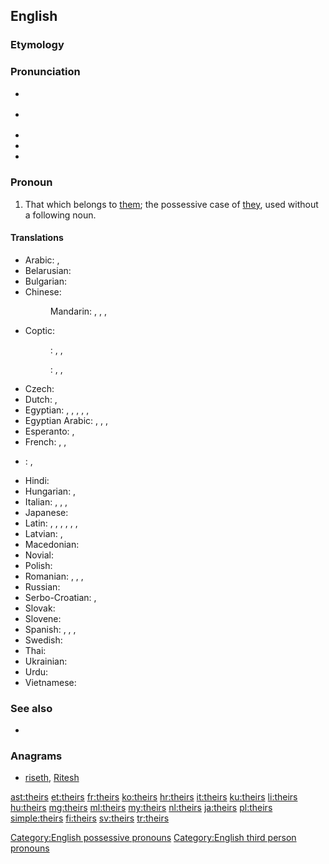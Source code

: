 ==English==

===Etymology===
{{suffix|their|'s}}

===Pronunciation===
* {{a|UK}} {{IPA|/ðɛəz/|/ðɛːz/}}
* {{a|US}} {{IPA|/ðɛɚz/}}
* {{audio|en-us-theirs.ogg|Audio (US)}}
* {{rhymes|ɛə(r)z}}
* {{homophones|lang=en|there's}}

===Pronoun===
{{en-pron}}

# That which belongs to [[them]]; the possessive case of [[they]], used without a following noun.

====Translations====
{{trans-top|that which belongs to them}}
* Arabic: {{qualifier|belonging to two persons}} {{t-|ar|لهما|m|f|tr=lahuma|sc=Arab}}, {{qualifier|belonging to many persons}} {{t-|ar|لهم|m|tr=lahum|sc=Arab}} {{t-|ar|لهن|f|tr=lahun|sc=Arab}}
* Belarusian: {{t-|be|іх|tr=ix}}
* Bulgarian: {{t-|bg|техен|tr=téhen}}
* Chinese:
*: Mandarin: {{t-|cmn|他們|alt=他們的|sc=Hani}}, {{t-|cmn|他们|alt=他们的|tr=tāmen-de|sc=Hani}}, {{t-|cmn|她們|alt=她們的|sc=Hani}}, {{t-|cmn|她们|alt=她们的|tr=tāmen-de|sc=Hani}} {{qualifier|of females}}
* Coptic:
*: {{ttbc|Bohairic}}<!-- name not recognised by xte: update [[Template:scriptrev]] or [[Template:langrev]] and [[Module:languages]] appropriately or report to [[User talk:Kephir/gadgets/xte]] -->: {{tø|cop|ⲫⲱⲟⲩ|m|tr=phōw}}, {{tø|cop|ⲑⲱⲟⲩ|f|tr=θōw}}, {{tø|cop|ⲛⲟⲩⲟⲩ|p|tr=nww}}
*: {{ttbc|Sahidic}}<!-- name not recognised by xte: update [[Template:scriptrev]] or [[Template:langrev]] and [[Module:languages]] appropriately or report to [[User talk:Kephir/gadgets/xte]] -->: {{tø|cop|ⲡⲱⲟⲩ|m|tr=pōw}}, {{tø|cop|ⲧⲱⲟⲩ|f|tr=tōw}}, {{tø|cop|ⲛⲟⲩⲟⲩ|p|tr=nww}}
* Czech: {{t+|cs|jejich}}
* Dutch: {{t-|nl|het hunne}}, {{t-|nl|de hunne}}
* Egyptian: {{tø|egy|𓅮𓄿𓇌𓏲𓏥|m|tr=payw}}, {{tø|egy|𓏏𓄿𓇌𓏲𓏥|f|tr=tayw}}, {{tø|egy|𓈖𓄿𓄿𓇌𓏲𓏥|p|tr=nayw}}, {{qualifier|archaic}} {{tø|egy|𓅮𓇌𓋴𓈖𓏥|m|tr=paysn}}, {{qualifier|archaic}} {{tø|egy|𓏏𓇌𓋴𓈖𓏥|f|tr=taysn}}, {{qualifier|archaic}} {{tø|egy|𓈖𓄿𓇌𓋴𓈖𓏥|p|tr=naysn}}
* Egyptian Arabic: {{tø|arz|ليهم|tr=lihom|sc=Arab}}, {{tø|arz|بتاعهم|m|tr=betaʕhom|sc=Arab}}, {{tø|arz|بتاعتهم|f|tr=betaʕethom|sc=Arab}}, {{tø|arz|بتوعهم|p|tr=betoʕhom|sc=Arab}}
* Esperanto: {{t-|eo|la ilia}}, {{t-|eo|la sia}}
* French: {{t+|fr|le leur|f}}, {{t+|fr|la leur|f}}, {{t+|fr|les leurs|m-p|f-p}}
{{trans-mid}}
* {{ttbc|de}}: {{t-|de|ihrs}}, {{t-|de|[[von]] [[ihnen]]}} <!-- was "von ihnen" - assumed sum-of-parts; if an idiom, use {{t}} instead of {{t-SOP}}. see [[User:Kephir/gadgets/xte#Translation_fixing]] -->
* Hindi: {{t-|hi|उनका|tr=unkā}}
* Hungarian: {{t+|hu|övék}}, {{t-|hu|övéik}}
* Italian: {{t-|it|il loro|m}}, {{t-|it|la loro|f}}, {{t-|it|i loro|m-p}}, {{t-|it|le loro|f-p}}
* Japanese: {{t-|ja|彼ら|alt=彼らの|tr=かれらの, karera-no}}
* Latin: {{t+|la|suus}}, {{t-|la|eorum}}, {{t-|la|earum}}, {{t-|la|illorum}}, {{t-|la|illarum}}, {{t-|la|horum}}, {{t-|la|harum}}
* Latvian: {{t+|lv|viņu}}, {{t-|lv|viņējs}}
* Macedonian: {{t-|mk|нивен|tr=níven}}
* Novial: {{tø|nov|lesen}}
* Polish: {{t+|pl|ich}}
* Romanian: {{t-|ro|al lor|m}}, {{t-|ro|a lor|f}}, {{t-|ro|ai lor|m-p}}, {{t-|ro|ale lor|f-p}}
* Russian: {{t+|ru|их|tr=ix}}
* Serbo-Croatian: {{t-|sh|њихов|sc=Cyrl}}, {{t-|sh|njihov}}
* Slovak: {{t-|sk|ich}}
* Slovene: {{t-|sl|njíhov}}
* Spanish: {{t+|es|suyo|m}}, {{t+|es|suya|f}}, {{t-|es|suyos|m-p}}, {{t-|es|suyas|f-p}}
* Swedish: {{t+|sv|deras}}
* Thai: {{t-|th|ของเขา|tr=kŏng kăo}}
* Ukrainian: {{t-|uk|їх|tr=jix}}
* Urdu: {{t-|ur|ان کا|tr=un kā}}
* Vietnamese: {{t-|vi|của họ}}
{{trans-bottom}}

===See also===
* {{pedia|They}}

===Anagrams===
* [[riseth#English|riseth]], [[Ritesh#English|Ritesh]]

[[Category:English possessive pronouns]]
[[Category:English third person pronouns]]

[[ast:theirs]]
[[et:theirs]]
[[fr:theirs]]
[[ko:theirs]]
[[hr:theirs]]
[[it:theirs]]
[[ku:theirs]]
[[li:theirs]]
[[hu:theirs]]
[[mg:theirs]]
[[ml:theirs]]
[[my:theirs]]
[[nl:theirs]]
[[ja:theirs]]
[[pl:theirs]]
[[simple:theirs]]
[[fi:theirs]]
[[sv:theirs]]
[[tr:theirs]]